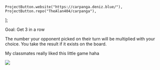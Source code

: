 	ProjectButton.website("https://carpanga.deniz.blue/"),
	ProjectButton.repo("TheAlan404/carpanga"),
];

Goal: Get 3 in a row

The number your opponent picked on their turn will be multiplied with your choice. You take the result if it exists on the board.

My classmates really liked this little game haha

![](/assets/img/proj/carpanga.png)
